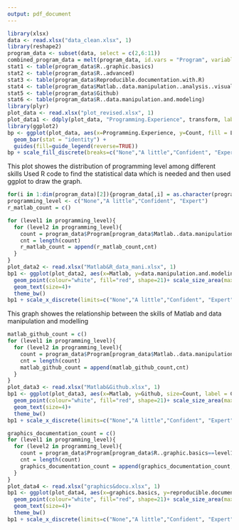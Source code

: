```yaml
---
output: pdf_document
---
```

```r
library(xlsx)
data <- read.xlsx("data_clean.xlsx", 1)
library(reshape2)
program_data <- subset(data, select = c(2,6:11))
combined_program_data = melt(program_data, id.vars = "Program", variable.name = "Programming Experience", value.name = "Level")
stat1 <- table(program_data$R..graphic.basics)
stat2 <- table(program_data$R..advanced)
stat3 <- table(program_data$Reproducible.documentation.with.R)
stat4 <- table(program_data$Matlab..data.manipulation..analysis..visualization.and.modeling)
stat5 <- table(program_data$Github)
stat6 <- table(program_data$R..data.manipulation.and.modeling)
library(plyr)
plot_data <- read.xlsx("plot_revised.xlsx", 1)
plot_data1 <- ddply(plot_data, "Programming.Experience", transform, label_y=cumsum(Count))
library(ggplot2)
bp <- ggplot(plot_data, aes(x=Programming.Experience, y=Count, fill = Level)) + 
  geom_bar(stat = "identity") +
  guides(fill=guide_legend(reverse=TRUE))
bp + scale_fill_discrete(breaks=c("None","A little","Confident", "Expert"))
```
This plot showes the distribution of programming level among different skills
Used R code to find the statistical data which is needed and then used ggplot to draw the graph. 
```r
for(i in 1:dim(program_data)[2]){program_data[,i] = as.character(program_data[,i])}
programming_level <- c("None","A little","Confident", "Expert")
r_matlab_count = c()

for (level1 in programming_level){
  for (level2 in programming_level){
    count = program_data$Program[program_data$Matlab..data.manipulation..analysis..visualization.and.modeling==level1 & program_data$R..data.manipulation.and.modeling==level2]
    cnt = length(count)
    r_matlab_count = append(r_matlab_count,cnt)
  }
}
plot_data2 <- read.xlsx("Matlab&R_data_mani.xlsx", 1)
bp1 <- ggplot(plot_data2, aes(x=Matlab, y=data.manipulation.and.modeling, size=Count, label = Count),guide=FALSE)+
  geom_point(colour="white", fill="red", shape=21)+ scale_size_area(max_size = 15)+
  geom_text(size=4)+
  theme_bw()
bp1 + scale_x_discrete(limits=c("None","A little","Confident", "Expert")) + scale_y_discrete(limits=c("None","A little","Confident", "Expert"))

```
This graph showes the relationship between the skills of Matlab and data manipulation and modelling

```r
matlab_github_count = c()
for (level1 in programming_level){
  for (level2 in programming_level){
    count = program_data$Program[program_data$Matlab..data.manipulation..analysis..visualization.and.modeling==level1 & program_data$Github==level2]
    cnt = length(count)
    matlab_github_count = append(matlab_github_count,cnt)
  }
}
plot_data3 <- read.xlsx("Matlab&Github.xlsx", 1)
bp1 <- ggplot(plot_data3, aes(x=Matlab, y=Github, size=Count, label = Count),guide=FALSE)+
  geom_point(colour="white", fill="red", shape=21)+ scale_size_area(max_size = 15)+
  geom_text(size=4)+
  theme_bw()
bp1 + scale_x_discrete(limits=c("None","A little","Confident", "Expert")) + scale_y_discrete(limits=c("None","A little","Confident", "Expert"))

```

```r
graphics_documentation_count = c()
for (level1 in programming_level){
  for (level2 in programming_level){
    count = program_data$Program[program_data$R..graphic.basics==level1 & program_data$Reproducible.documentation.with.R==level2]
    cnt = length(count)
    graphics_documentation_count = append(graphics_documentation_count,cnt)
  }
}
plot_data4 <- read.xlsx("graphics&docu.xlsx", 1)
bp1 <- ggplot(plot_data4, aes(x=graphics.basics, y=reproducible.documentation, size=Count, label = Count),guide=FALSE)+
  geom_point(colour="white", fill="red", shape=21)+ scale_size_area(max_size = 15)+
  geom_text(size=4)+
  theme_bw()
bp1 + scale_x_discrete(limits=c("None","A little","Confident", "Expert")) + scale_y_discrete(limits=c("None","A little","Confident", "Expert"))
```
